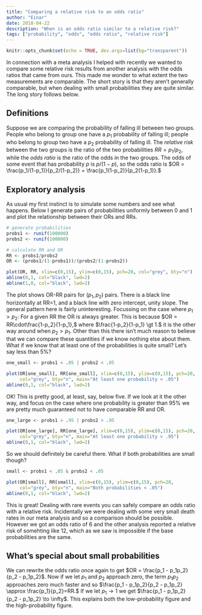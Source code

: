 ```yaml
---
title: "Comparing a relative risk to an odds ratio"
author: "Einar"
date: 2018-04-22
description: "When is an odds ratio similar to a relative risk?"
tags: ["probability", "odds", "odds ratio", "relative risk"]
---
```


```r
knitr::opts_chunk$set(echo = TRUE, dev.args=list(bg="transparent"))
```

In connection with a meta analysis I helped with recently we wanted to compare
some relative risk results from another analysis with the odds ratios that came
from ours. This made me wonder to what extent the two measurements are
comparable. The short story is that they aren't generally comparable, but when
dealing with small probabilities they are quite similar. The long story follows
below.

## Definitions
Suppose we are comparing the probability of falling ill between two groups. People
who belong to group one have a $p_1$ probability of falling ill; people who belong
to group two have a $p_2$ probability of falling ill. The _relative risk_ between
the two groups is the ratio of the two probabilities $RR = p_1/p_2$, while the 
_odds ratio_ is the ratio of the odds in the two groups. The odds of some event that
has probability $p$ is $p/(1-p),$ so the odds ratio is $OR = \frac{p_1/(1-p_1)}{p_2/(1-p_2)} = \frac{p_1(1-p_2)}{p_2(1-p_1)}.$

## Exploratory analysis
As usual my first instinct is to simulate some numbers and see what happens. Below 
I generate pairs of probabilities uniformly between 0 and 1 and plot the relationship 
between their ORs and RRs.
```r
# generate probabilities
probs1 <- runif(100000)
probs2 <- runif(100000)

# calculate RR and OR
RR <- probs1/probs2
OR <- (probs1/(1-probs1))/(probs2/(1-probs2))

plot(OR, RR, xlim=c(0,15), ylim=c(0,15), pch=20, col="grey", bty="n")
abline(0,1, col="black", lwd=2)
abline(1,0, col="black", lwd=2)
```

The plot shows OR-RR pairs for $(p_1, p_2)$ pairs. There is a black line
horizontally at RR=1, and a black line with zero intercept, unity slope. 
The general pattern here is fairly uninteresting. Focussing on the case 
where $p_1 > p_2:$ For a given RR the OR is always greater. This is
because $OR = RR\cdot\frac{1-p_2}{1-p_1},$ where $\frac{1-p_2}{1-p_1} \gt 1.$ it is the other way around when $p_2 > p_1$. Other than this there isn't much
reason to believe that we can compare these quantities if we know nothing else 
about them. What if we know that at least one of the probabilities is quite small?
Let's say less than 5%?

```r
one_small <- probs1 < .05 | probs2 < .05

plot(OR[one_small], RR[one_small], xlim=c(0,15), ylim=c(0,15), pch=20, 
     col="grey", bty="n", main="At least one probability < .05")
abline(0,1, col="black", lwd=2)
```

OK! This is pretty good, at least, say, below five. If we look at it the other way, 
and focus on the case where one probability is greater than 95% we are pretty
much guaranteed not to have comparable RR and OR.

```r
one_large <- probs1 > .95 | probs2 > .95

plot(OR[one_large], RR[one_large], xlim=c(0,15), ylim=c(0,15), pch=20, 
     col="grey", bty="n", main="At least one probability > .95")
abline(0,1, col="black", lwd=2)
```

So we should definitely be careful there. What if both probabilities are small
though?

```r
small <- probs1 < .05 & probs2 < .05

plot(OR[small], RR[small], xlim=c(0,15), ylim=c(0,15), pch=20, 
     col="grey", bty="n", main="Both probabilities < .05")
abline(0,1, col="black", lwd=2)
```

This is great! Dealing with rare events you can safely compare an odds ratio
with a relative risk. Incidentally we were dealing with some very small death
rates in our meta analysis and so a comparison should be possible. However we
got an odds ratio of 6 and the other analysis reported a relative risk of
somehting like 12, which as we saw is impossible if the base probabilities are
the same.

## What's special about small probabilities
We can rewrite the odds ratio once again to get $OR = \frac{p_1 - p_1p_2}{p_2 -
p_1p_2}$. Now if we let $p_1$ and $p_2$ approach zero, the term $p_1p_2$
approaches zero much faster and so $\frac{p_1 - p_1p_2}{p_2 - p_1p_2} \approx
\frac{p_1}{p_2}=RR.$ If we let $p_1 \to 1$ we get $\frac{p_1 - p_1p_2}{p_2 -
p_1p_2} \to \infty$. This explains both the low-probability figure and the
high-probability figure.



